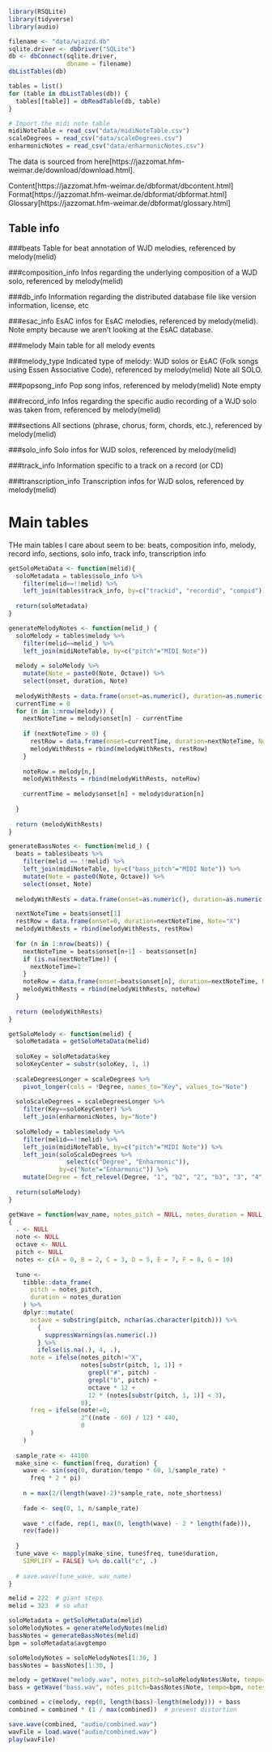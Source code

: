 ```r
library(RSQLite)
library(tidyverse)
library(audio)

filename <- "data/wjazzd.db"
sqlite.driver <- dbDriver("SQLite")
db <- dbConnect(sqlite.driver,
                dbname = filename)
dbListTables(db)

tables = list()
for (table in dbListTables(db)) {
  tables[[table]] = dbReadTable(db, table)
}

# Import the midi note table
midiNoteTable = read_csv("data/midiNoteTable.csv")
scaleDegrees = read_csv("data/scaleDegrees.csv")
enharmonicNotes = read_csv("data/enharmonicNotes.csv")
```

The data is sourced from here[https://jazzomat.hfm-weimar.de/download/download.html].

Content[https://jazzomat.hfm-weimar.de/dbformat/dbcontent.html]
Format[https://jazzomat.hfm-weimar.de/dbformat/dbformat.html]
Glossary[https://jazzomat.hfm-weimar.de/dbformat/glossary.html]

## Table info
###beats
Table for beat annotation of WJD melodies, referenced by melody(melid)

###composition_info
Infos regarding the underlying composition of a WJD solo, referenced by melody(melid)

###db_info
Information regarding the distributed database file like version information, license, etc

###esac_info
EsAC infos for EsAC melodies, referenced by melody(melid). 
Note empty because we aren't looking at the EsAC database.

###melody
Main table for all melody events

###melody_type
Indicated type of melody: WJD solos or EsAC (Folk songs using Essen Associative Code), referenced by melody(melid)
Note all SOLO. 

###popsong_info
Pop song infos, referenced by melody(melid)
Note empty

###record_info
Infos regarding the specific audio recording of a WJD solo was taken from, referenced by melody(melid)

###sections
All sections (phrase, chorus, form, chords, etc.), referenced by melody(melid)

###solo_info
Solo infos for WJD solos, referenced by melody(melid)

###track_info
Information specific to a track on a record (or CD)

###transcription_info
Transcription infos for WJD solos, referenced by melody(melid)

# Main tables
THe main tables I care about seem to be:
beats,
composition info,
melody,
record info,
sections,
solo info,
track info,
transcription info

```r

getSoloMetaData <- function(melid){
  soloMetadata = tables$solo_info %>%
    filter(melid==!!melid) %>%
    left_join(tables$track_info, by=c("trackid", "recordid", "compid"))
  
  return(soloMetadata)
}

generateMelodyNotes <- function(melid_) {
  soloMelody = tables$melody %>%
    filter(melid==melid_) %>%
    left_join(midiNoteTable, by=c("pitch"="MIDI Note"))
    
  melody = soloMelody %>%
    mutate(Note = paste0(Note, Octave)) %>%
    select(onset, duration, Note)
  
  melodyWithRests = data.frame(onset=as.numeric(), duration=as.numeric(), Note=as.character())
  currentTime = 0
  for (n in 1:nrow(melody)) {
    nextNoteTime = melody$onset[n] - currentTime
    
    if (nextNoteTime > 0) {
      restRow = data.frame(onset=currentTime, duration=nextNoteTime, Note="X")
      melodyWithRests = rbind(melodyWithRests, restRow)
    }
    
    noteRow = melody[n,]
    melodyWithRests = rbind(melodyWithRests, noteRow)
    
    currentTime = melody$onset[n] + melody$duration[n]
     
  }
  
  return (melodyWithRests)
}

generateBassNotes <- function(melid_) {
  beats = tables$beats %>%
    filter(melid == !!melid) %>%
    left_join(midiNoteTable, by=c("bass_pitch"="MIDI Note")) %>%
    mutate(Note = paste0(Note, Octave)) %>%
    select(onset, Note)
  
  melodyWithRests = data.frame(onset=as.numeric(), duration=as.numeric(), Note=as.character())

  nextNoteTime = beats$onset[1]
  restRow = data.frame(onset=0, duration=nextNoteTime, Note="X")
  melodyWithRests = rbind(melodyWithRests, restRow)
  
  for (n in 1:nrow(beats)) {
    nextNoteTime = beats$onset[n+1] - beats$onset[n]
    if (is.na(nextNoteTime)) {
      nextNoteTime=1
    }
    noteRow = data.frame(onset=beats$onset[n], duration=nextNoteTime, Note=beats$Note[n])
    melodyWithRests = rbind(melodyWithRests, noteRow)
  }
  
  return (melodyWithRests)
}

getSoloMelody <- function(melid) {
  soloMetadata = getSoloMetaData(melid)
  
  soloKey = soloMetadata$key
  soloKeyCenter = substr(soloKey, 1, 1)
  
  scaleDegreesLonger = scaleDegrees %>%
    pivot_longer(cols = !Degree, names_to="Key", values_to="Note")
  
  soloScaleDegrees = scaleDegreesLonger %>%
    filter(Key==soloKeyCenter) %>%
    left_join(enharmonicNotes, by="Note")
  
  soloMelody = tables$melody %>%
    filter(melid==!!melid) %>%
    left_join(midiNoteTable, by=c("pitch"="MIDI Note")) %>%
    left_join(soloScaleDegrees %>%
                select(c("Degree", "Enharmonic")), 
              by=c("Note"="Enharmonic")) %>%
    mutate(Degree = fct_relevel(Degree, "1", "b2", "2", "b3", "3", "4", "#4", "5", "b6", "6", "b7", "7"))
  
  return(soloMelody)
}
```

```r
getWave = function(wav_name, notes_pitch = NULL, notes_duration = NULL, tempo = 240, note_shortness=100) 
{
  . <- NULL
  note <- NULL
  octave <- NULL
  pitch <- NULL
  notes <- c(A = 0, B = 2, C = 3, D = 5, E = 7, F = 8, G = 10)
  
  tune <-
    tibble::data_frame(
      pitch = notes_pitch,
      duration = notes_duration
    ) %>%
    dplyr::mutate(
      octave = substring(pitch, nchar(as.character(pitch))) %>%
        {
          suppressWarnings(as.numeric(.))
        } %>%
        ifelse(is.na(.), 4, .),
      note = ifelse(notes_pitch!="X", 
                    notes[substr(pitch, 1, 1)] + 
                      grepl("#", pitch) -  
                      grepl("b", pitch) + 
                      octave * 12 +
                      12 * (notes[substr(pitch, 1, 1)] < 3),
                    0),
      freq = ifelse(note!=0, 
                    2^((note - 60) / 12) * 440,
                    0
      )
    )
  
  sample_rate <- 44100
  make_sine <- function(freq, duration) {
    wave <- sin(seq(0, duration/tempo * 60, 1/sample_rate) * 
      freq * 2 * pi)
    
    n = max(2/(length(wave)-2)*sample_rate, note_shortness)
    
    fade <- seq(0, 1, n/sample_rate)
    
    wave * c(fade, rep(1, max(0, length(wave) - 2 * length(fade))), 
    rev(fade))
    
  }
  tune_wave <- mapply(make_sine, tune$freq, tune$duration, 
    SIMPLIFY = FALSE) %>% do.call("c", .)
  
  # save.wave(tune_wave, wav_name)
}
```


```r
melid = 222  # giant steps
melid = 323  # so what

soloMetadata = getSoloMetaData(melid)
soloMelodyNotes = generateMelodyNotes(melid)
bassNotes = generateBassNotes(melid)
bpm = soloMetadata$avgtempo

soloMelodyNotes = soloMelodyNotes[1:30, ]
bassNotes = bassNotes[1:30, ]

melody = getWave("melody.wav", notes_pitch=soloMelodyNotes$Note, tempo=bpm, notes_duration=soloMelodyNotes$duration*bpm/60, 250)
bass = getWave("bass.wav", notes_pitch=bassNotes$Note, tempo=bpm, notes_duration=bassNotes$duration*bpm/60, 250)

combined = c(melody, rep(0, length(bass)-length(melody))) + bass
combined = combined * (1 / max(combined))  # prevent distortion

save.wave(combined, "audio/combined.wav")
wavFile = load.wave("audio/combined.wav")
play(wavFile)
```


